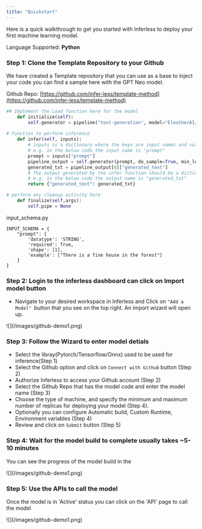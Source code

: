 ```yaml
---
title: "Quickstart"
---
```


Here is a quick walkthrough to get you started with Inferless to deploy your first machine learning model. 

Language Supported: **Python** 

### Step 1: Clone the Template Repository to your Github 

We have created a Template repository that you can use as a base to inject your code you can find a sample here with the GPT Neo model. 

Github Repo: [https://github.com/infer-less/template-method](https://github.com/infer-less/template-method)

```python
## Implement the Load function here for the model 
    def initialize(self):
        self.generator = pipeline("text-generation", model="EleutherAI/gpt-neo-125M",device=0)
    
# Function to perform inference 
    def infer(self, inputs):
        # inputs is a dictionary where the keys are input names and values are actual input data
        # e.g. in the below code the input name is "prompt"
        prompt = inputs["prompt"]
        pipeline_output = self.generator(prompt, do_sample=True, min_length=20)
        generated_txt = pipeline_output[0]["generated_text"]
        # The output generated by the infer function should be a dictionary where keys are output names and values are actual output data
        # e.g. in the below code the output name is "generated_txt"
        return {"generated_text": generated_txt}

# perform any cleanup activity here
    def finalize(self,args):
        self.pipe = None
```

input\_schema.py 

```input_schema
INPUT_SCHEMA = {
    "prompt": {
        'datatype': 'STRING',
        'required': True,
        'shape': [1],
        'example': ["There is a fine house in the forest"]
    }
}
```

### Step 2: Login to the inferless dashboard can click on Import model button 

* Navigate to your desired workspace in Inferless and Click on `"Add a Model" `button that you see on the top right. An import wizard will open up.

<Frame caption = "Click on Add Model">![](/images/github-demo1.png)</Frame>


### Step 3: Follow the Wizard to enter model detials 

- Select the libray(Pytorch/Tensorflow/Onnx) used to be used for inference(Step 1)
- Select the Github option and click on `Connect with Github` button  (Step 2) 
- Authorize Inferless to access your Github account  (Step 2)
- Select the Github Repo that has the model code and enter the model name (Step 3)
- Choose the type of machine, and specify the minimum and maximum number of replicas for deploying your model (Step 4).
- Optionally you can configure Automatic build, Custom Runtime, Environment variables (Step 4)
- Review and click on `Submit` button (Step 5)


### Step 4: Wait for the model build to complete usually takes ~5-10 minutes 

You can see the progress of the model build in the 

<Frame caption = "Click on Add Model">![](/images/github-demo1.png)</Frame>

### Step 5: Use the APIs to call the model 

Once the model is in 'Active' status you can click on the 'API' page to call the model

<Frame caption = "Click on Add Model">![](/images/github-demo1.png)</Frame>















